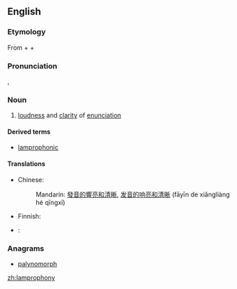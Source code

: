 ==English==

===Etymology===
From {{etyl|grc}} {{term||tr=lampró(s)||[[clear]], [[distinct]]}} + {{term||tr=phōnos||[[sound]]}} + {{term||tr=[[-y]]||having the quality of}}

===Pronunciation===
{{a|US}} {{enPR|lăm-prŏf'-ə-nē}}, {{IPA|/læm.'pɹɑf.ə.ni/}}

===Noun===
{{en-noun|-}}

# [[loudness]] and [[clarity]] of [[enunciation]]

====Derived terms====
* [[lamprophonic]]

====Translations====
{{trans-top|loudness and clarity of enunciation}}
* Chinese:
*: Mandarin: [[發音]][[的]][[響亮]][[和]][[清晰]], [[发音]][[的]][[响亮]][[和]][[清晰]] (fāyīn de xiǎngliàng hé qīngxī)
{{trans-mid}}
* Finnish: {{t|fi|kuuluvuus}}
{{trans-bottom}}

{{ttbc-top}}
* {{ttbc|fr}}: {{t+|fr|loudness}}
{{ttbc-bottom}}

===Anagrams===
* [[palynomorph#English|palynomorph]]

[[zh:lamprophony]]
